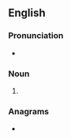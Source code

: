 {{also|abbés|Abbés}}
==English==

===Pronunciation===
* {{IPA|en|/ˈæbeɪz/|/əˈbeɪz/}}
{{audio|en|EN-Abbes.ogg|Audio}}

===Noun===
{{head|en|noun form}}

# {{plural of|en|abbe}}

===Anagrams===
* {{anagrams|en|a=abbes|Sebba|babes}}